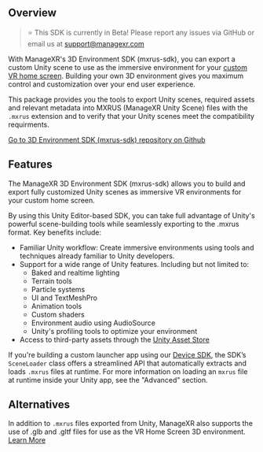 ## Overview
> ⭐ This SDK is currently in Beta! Please report any issues via GitHub or email us at support@managexr.com

With ManageXR's 3D Environment SDK (mxrus-sdk), you can export a custom Unity scene to use as the immersive environment for your [custom VR home screen](https://help.managexr.com/en/articles/5651012-home-screen-features-and-customizations). Building your own 3D environment gives you maximum control and customization over your end user experience. 

This package provides you the tools to export Unity scenes, required assets and relevant metadata into MXRUS (ManageXR Unity Scene) files with the `.mxrus` extension and to verify that your Unity scenes meet the compatibility requirments.

[Go to 3D Environment SDK (mxrus-sdk) repository on Github](https://github.com/ManageXR/mxrus-sdk/tree/main)




## Features
The ManageXR 3D Environment SDK (mxrus-sdk) allows you to build and export fully customized Unity scenes as immersive VR environments for your custom home screen.

By using this Unity Editor-based SDK, you can take full advantage of Unity's powerful scene-building tools while seamlessly exporting to the .mxrus format. Key benefits include:

* Familiar Unity workflow: Create immersive environments using tools and techniques already familiar to Unity developers.
* Support for a wide range of Unity features. Including but not limited to:
    * Baked and realtime lighting
    * Terrain tools
    * Particle systems
    * UI and TextMeshPro
    * Animation tools 
    * Custom shaders
    * Environment audio using AudioSource
    * Unity's profiling tools to optimize your environment
* Access to third-party assets through the [Unity Asset Store](https://assetstore.unity.com/)

If you're building a custom launcher app using our [Device SDK](../sdk-reference/introduction), the SDK’s `SceneLoader` class offers a streamlined API that automatically extracts and loads `.mxrus` files at runtime. For more information on loading an `mxrus` file at runtime inside your Unity app, see the "Advanced" section.

## Alternatives

In addition to `.mxrus` files exported from Unity, ManageXR also supports the use of .glb and .gltf files for use as the VR Home Screen 3D environment. [Learn More](https://help.managexr.com/en/articles/5651012-home-screen-features-and-customizations#h_2ff18a07bf)